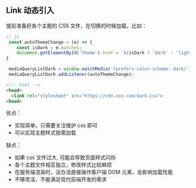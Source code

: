 ## Link 动态引入

提前准备好各个主题的 CSS 文件，在切换的时候加载，比如：

```js
// js
 const autoThemeChange = (e) => {
    const isDark = e.matches;
    document.getElementById('theme').href = `${isDark ? 'dark' : 'light'}.css`; // 这里的文件，可以是远程的，也可以是项目中的静态文件
}

 mediaQueryListDark = window.matchMedia('(prefers-color-scheme: dark)');
 mediaQueryListDark.addListener(autoThemeChange); 
```

```html
<!-- html -->
<head>
  <link rel="stylesheet" src="https://cdn.xxx.com/dark.css">
<head>
```

优点：

- 实现简单，只需要关注维护 css 即可
- 可以实现主题样式按需加载

缺点：

- 如果 css 文件过大, 可能会导致页面样式闪烁
- 各个主题文件相互独立，修改样式比较麻烦
- 在服务端渲染时，没办法直接操作客户端 DOM 元素，会影响加载性能
- 不够灵活，不能满足现代前端开发的需求